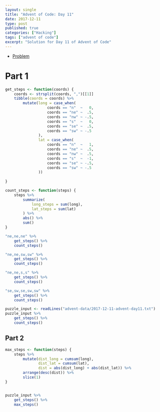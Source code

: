 ```yaml
---
layout: single
title: "Advent of Code: Day 11"
date: 2017-12-11
type: post
published: true
categories: ["Hacking"]
tags: ["advent of code"]
excerpt: "Solution for Day 11 of Advent of Code"
---
```


* [Problem](http://adventofcode.com/2017/day/11)

# Part 1


```r
get_steps <- function(coords) {
    coords <- strsplit(coords, ",")[[1]]
    tibble(coords = coords) %>%
        mutate(long = case_when(
                   coords == "n"  ~   0, 
                   coords == "ne" ~  .5, 
                   coords == "nw" ~ -.5, 
                   coords == "s"  ~   0, 
                   coords == "se" ~  .5, 
                   coords == "sw" ~ -.5
               ),
               lat = case_when(
                   coords == "n"  ~   1,   
                   coords == "ne" ~  .5,
                   coords == "nw" ~  .5,
                   coords == "s"  ~  -1,
                   coords == "se" ~ -.5,
                   coords == "sw" ~ -.5
               ))
    
}

count_steps <- function(steps) {
    steps %>%
        summarize(
            long_steps = sum(long),
            lat_steps = sum(lat)
        ) %>%
        abs() %>%
        sum()
}

"ne,ne,ne" %>%
    get_steps() %>% 
    count_steps()

"ne,ne,sw,sw" %>%
    get_steps() %>%
    count_steps()

"ne,ne,s,s" %>%
    get_steps() %>%
    count_steps()

"se,sw,se,sw,sw" %>%
    get_steps() %>%
    count_steps()

puzzle_input <- readLines("advent-data/2017-12-11-advent-day11.txt")
puzzle_input %>%
    get_steps() %>%
    count_steps()
```

## Part 2

```r
max_steps <- function(steps) {
    steps %>%
        mutate(dist_long = cumsum(long),
               dist_lat = cumsum(lat), 
               dist = abs(dist_long) + abs(dist_lat)) %>%
        arrange(desc(dist)) %>%
        slice(1)
}


puzzle_input %>%
    get_steps() %>%
    max_steps()
```

